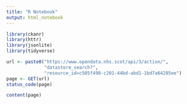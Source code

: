```yaml
---
title: "R Notebook"
output: html_notebook
---
```


```r
library(ckanr)
library(httr)
library(jsonlite)
library(tidyverse)

```

```r
url <- paste0("https://www.opendata.nhs.scot/api/3/action/",
              "datastore_search?",
              "resource_id=c505f490-c201-44bd-abd1-1bd7a64285ee")
page <- GET(url) 
status_code(page)


```

```r
content(page)
```

